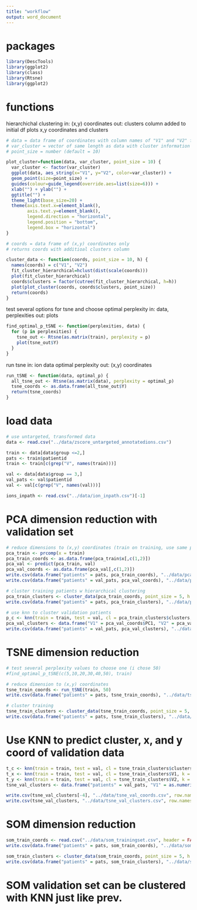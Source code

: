 ```yaml
---
title: "workflow"
output: word_document
---
```



# packages
```r
library(DescTools)
library(ggplot2)
library(class)
library(Rtsne)
library(ggplot2)

```

# functions

hierarchichal clustering
in: (x,y) coordinates
out: clusters column added to initial df
     plots x,y coordinates and clusters
```r

# data = data frame of coordinates with column names of "V1" and "V2" for x and y, respectively
# var_cluster = vector of same length as data with cluster information
# point_size = number (default = 10)

plot_cluster=function(data, var_cluster, point_size = 10) {
  var_cluster <- factor(var_cluster)
  ggplot(data, aes_string(x="V1", y="V2", color=var_cluster)) +
  geom_point(size=point_size) +
  guides(colour=guide_legend(override.aes=list(size=6))) +
  xlab("") + ylab("") +
  ggtitle("") +
  theme_light(base_size=20) +
  theme(axis.text.x=element_blank(),
        axis.text.y=element_blank(),
        legend.direction = "horizontal", 
        legend.position = "bottom",
        legend.box = "horizontal")
}

# coords = data frame of (x,y) coordinates only
# returns coords with additioal clusters column

cluster_data <- function(coords, point_size = 10, h) {
  names(coords) = c("V1", "V2")
  fit_cluster_hierarchical=hclust(dist(scale(coords)))
  plot(fit_cluster_hierarchical)
  coords$clusters = factor(cutree(fit_cluster_hierarchical, h=h))
  plot(plot_cluster(coords, coords$clusters, point_size))
  return(coords)
}


```

test several options for tsne and  choose optimal perplexity
in: data, perplexities
out: plots
```r

find_optimal_p_tSNE <- function(perplexities, data) {
  for (p in perplexities) {
    tsne_out <- Rtsne(as.matrix(train), perplexity = p)
    plot(tsne_out$Y)
  }
}


```

run tsne
in: ion data
    optimal perplexity
out: (x,y) coordinates
```r

run_tSNE <- function(data, optimal_p) {
  all_tsne_out <- Rtsne(as.matrix(data), perplexity = optimal_p)
  tsne_coords <- as.data.frame(all_tsne_out$Y)
  return(tsne_coords)
}


```


# load data
```r
# use untargeted, transformed data  
data <- read.csv("../data/zscore_untargeted_annotatedions.csv")

train <- data[data$group <=2,]
pats <- train$patientid
train <- train[c(grep("V", names(train)))]

val <- data[data$group == 3,]
val_pats <- val$patientid
val <- val[c(grep("V", names(val)))]

ions_inpath <- read.csv("../data/ion_inpath.csv")[-1]

```


# PCA dimension reduction with validation set
```r

# reduce dimensions to (x,y) coordinates (train on training, use same pca model on validation)
pca_train <- prcomp(x = train)
pca_train_coords <- as.data.frame(pca_train$x[,c(1,2)])
pca_val <- predict(pca_train, val)
pca_val_coords <- as.data.frame(pca_val[,c(1,2)])
write.csv(data.frame("patients" = pats, pca_train_coords), "../data/pca_train_coords.csv", row.names = FALSE)
write.csv(data.frame("patients" = val_pats, pca_val_coords), "../data/pca_val_coords.csv", row.names = FALSE)

# cluster training patients w hierarchical clustering
pca_train_clusters <- cluster_data(pca_train_coords, point_size = 5, h = 2.5)
write.csv(data.frame("patients" = pats, pca_train_clusters), "../data/pca_train_clusters.csv", row.names = FALSE)

# use knn to cluster validation patients
p_c <- knn(train = train, test = val, cl = pca_train_clusters$clusters, k = 5)
pca_val_clusters <- data.frame("V1" = pca_val_coords$PC1, "V2" = pca_val_coords$PC2, "clusters" = p_c)
write.csv(data.frame("patients" = val_pats, pca_val_clusters), "../data/pca_val_clusters.csv", row.names = FALSE)

```

# TSNE dimension reduction
```r

# test several perplexity values to choose one (i chose 50)
#find_optimal_p_tSNE(c(5,10,20,30,40,50), train)

# reduce dimension to (x,y) coordinates
tsne_train_coords <- run_tSNE(train, 50)
write.csv(data.frame("patients" = pats, tsne_train_coords), "../data/tsne_train_coords.csv", row.names = FALSE)

# cluster training
tsne_train_clusters <- cluster_data(tsne_train_coords, point_size = 5, h = 2.5)
write.csv(data.frame("patients" = pats, tsne_train_clusters), "../data/tsne_train_clusters.csv", row.names = FALSE)

```

# Use KNN to predict cluster, x, and y coord of validation data
```r

t_c <- knn(train = train, test = val, cl = tsne_train_clusters$clusters, k = 5)
t_x <- knn(train = train, test = val, cl = tsne_train_clusters$V1, k = 5)
t_y <- knn(train = train, test = val, cl = tsne_train_clusters$V2, k = 5)
tsne_val_clusters <- data.frame("patients" = val_pats, "V1" = as.numeric(t_x), "V2" = as.numeric(t_y), "clusters" = as.numeric(t_c))

write.csv(tsne_val_clusters[-4], "../data/tsne_val_coords.csv", row.names = FALSE)
write.csv(tsne_val_clusters, "../data/tsne_val_clusters.csv", row.names = FALSE)

```


# SOM dimension reduction
```r

som_train_coords <- read.csv("../data/som_trainingset.csv", header = FALSE)
write.csv(data.frame("patients" = pats, som_train_coords), "../data/som_train_coords.csv", row.names = FALSE)

som_train_clusters <- cluster_data(som_train_coords, point_size = 5, h = 2.5)
write.csv(data.frame("patients" = pats, som_train_clusters), "../data/som_train_clusters.csv", row.names = FALSE)

```

# SOM validation set can be clustered with KNN just like prev.











